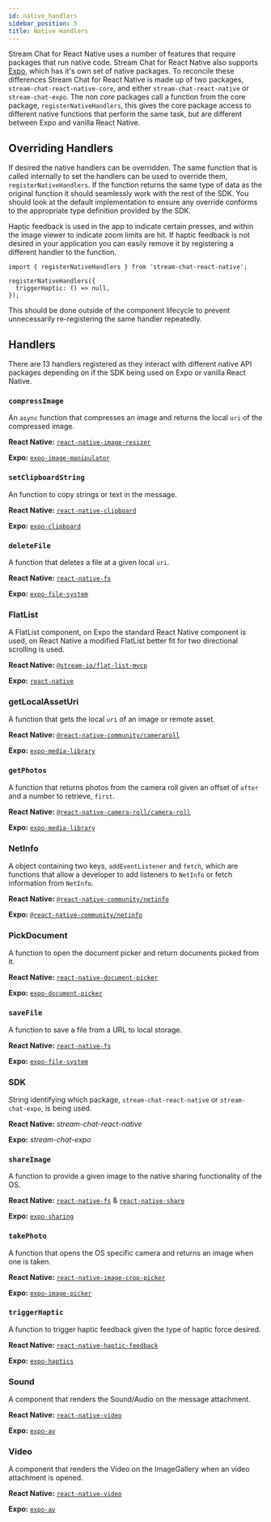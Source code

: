 ```yaml
---
id: native_handlers
sidebar_position: 5
title: Native Handlers
---
```


Stream Chat for React Native uses a number of features that require packages that run native code.
Stream Chat for React Native also supports [Expo](https://expo.io/), which has it's own set of native packages.
To reconcile these differences Stream Chat for React Native is made up of two packages, `stream-chat-react-native-core`, and either `stream-chat-react-native` or `stream-chat-expo`.
The non _core_ packages call a function from the core package, `registerNativeHandlers`, this gives the core package access to different native functions that perform the same task, but are different between Expo and vanilla React Native.

## Overriding Handlers

If desired the native handlers can be overridden.
The same function that is called internally to set the handlers can be used to override them, `registerNativeHandlers`.
If the function returns the same type of data as the original function it should seamlessly work with the rest of the SDK.
You should look at the default implementation to ensure any override conforms to the appropriate type definition provided by the SDK.

Haptic feedback is used in the app to indicate certain presses, and within the image viewer to indicate zoom limits are hit.
If haptic feedback is not desired in your application you can easily remove it by registering a different handler to the function.

```tsx
import { registerNativeHandlers } from 'stream-chat-react-native';

registerNativeHandlers({
  triggerHaptic: () => null,
});
```

This should be done outside of the component lifecycle to prevent unnecessarily re-registering the same handler repeatedly.

## Handlers

There are 13 handlers registered as they interact with different native API packages depending on if the SDK being used on Expo or vanilla React Native.

### `compressImage`

An `async` function that compresses an image and returns the local `uri` of the compressed image.

**React Native:** [`react-native-image-resizer`](https://github.com/bamlab/react-native-image-resizer)

**Expo:** [`expo-image-manipulator`](https://docs.expo.io/versions/latest/sdk/imagemanipulator/)

### `setClipboardString`

An function to copy strings or text in the message.

**React Native:** [`react-native-clipboard`](https://github.com/react-native-clipboard/clipboard)

**Expo:** [`expo-clipboard`](https://docs.expo.dev/versions/latest/sdk/clipboard/)

### `deleteFile`

A function that deletes a file at a given local `uri`.

**React Native:** [`react-native-fs`](https://github.com/itinance/react-native-fs)

**Expo:** [`expo-file-system`](https://docs.expo.io/versions/latest/sdk/filesystem/)

### FlatList

A FlatList component, on Expo the standard React Native component is used, on React Native a modified FlatList better fit for two directional scrolling is used.

**React Native:** [`@stream-io/flat-list-mvcp`](https://github.com/GetStream/flat-list-mvcp)

**Expo:** [`react-native`](https://reactnative.dev/docs/flatlist)

### getLocalAssetUri

A function that gets the local `uri` of an image or remote asset.

**React Native:** [`@react-native-community/cameraroll`](https://github.com/react-native-cameraroll/react-native-cameraroll)

**Expo:** [`expo-media-library`](https://docs.expo.io/versions/latest/sdk/media-library/)

### `getPhotos`

A function that returns photos from the camera roll given an offset of `after` and a number to retrieve, `first`.

**React Native:** [`@react-native-camera-roll/camera-roll`](https://github.com/react-native-cameraroll/react-native-cameraroll)

**Expo:** [`expo-media-library`](https://docs.expo.io/versions/latest/sdk/media-library/)

### NetInfo

A object containing two keys, `addEventListener` and `fetch`, which are functions that allow a developer to add listeners to `NetInfo` or fetch information from `NetInfo`.

**React Native:** [`@react-native-community/netinfo`](https://github.com/react-native-netinfo/react-native-netinfo)

**Expo:** [`@react-native-community/netinfo`](https://github.com/react-native-netinfo/react-native-netinfo)

### PickDocument

A function to open the document picker and return documents picked from it.

**React Native:** [`react-native-document-picker`](https://github.com/rnmods/react-native-document-picker)

**Expo:** [`expo-document-picker`](https://docs.expo.io/versions/latest/sdk/document-picker/)

### `saveFile`

A function to save a file from a URL to local storage.

**React Native:** [`react-native-fs`](https://github.com/itinance/react-native-fs)

**Expo:** [`expo-file-system`](https://docs.expo.io/versions/latest/sdk/filesystem/)

### SDK

String identifying which package, `stream-chat-react-native` or `stream-chat-expo`, is being used.

**React Native:** _stream-chat-react-native_

**Expo:** _stream-chat-expo_

### `shareImage`

A function to provide a given image to the native sharing functionality of the OS.

**React Native:** [`react-native-fs`](https://github.com/itinance/react-native-fs) & [`react-native-share`](https://github.com/react-native-share/react-native-share)

**Expo:** [`expo-sharing`](https://docs.expo.io/versions/latest/sdk/sharing/)

### `takePhoto`

A function that opens the OS specific camera and returns an image when one is taken.

**React Native:** [`react-native-image-crop-picker`](https://github.com/ivpusic/react-native-image-crop-picker)

**Expo:** [`expo-image-picker`](https://docs.expo.io/versions/latest/sdk/imagepicker/)

### `triggerHaptic`

A function to trigger haptic feedback given the type of haptic force desired.

**React Native:** [`react-native-haptic-feedback`](https://github.com/junina-de/react-native-haptic-feedback)

**Expo:** [`expo-haptics`](https://docs.expo.io/versions/latest/sdk/haptics/)

### Sound

A component that renders the Sound/Audio on the message attachment.

**React Native:** [`react-native-video`](https://github.com/react-native-video/react-native-video)

**Expo:** [`expo-av`](https://docs.expo.dev/versions/latest/sdk/av/)

### Video

A component that renders the Video on the ImageGallery when an video attachment is opened.

**React Native:** [`react-native-video`](https://github.com/react-native-video/react-native-video)

**Expo:** [`expo-av`](https://docs.expo.dev/versions/latest/sdk/av/)
